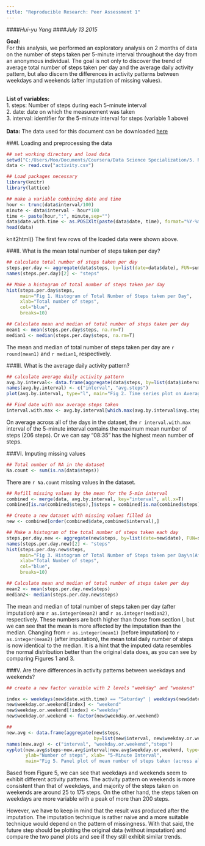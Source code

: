 ```yaml
---
title: "Reproducible Research: Peer Assessment 1"
---
```

####*Hui-yu Yang*
####*July 13 2015*

**Goal:** <br>
For this analysis, we performed an exploratory analysis on 2 months of data on the number of steps taken per 5-minute interval throughout the day from an anonymous individual. The goal is not only to discover the trend of average total number of steps taken per day and the average daily activity pattern, but also discern the differences in activity patterns between weekdays and weekends (after imputation of missing values). 
<br><br>

**List of variables:** <br>
1. steps: Number of steps during each 5-minute interval <br>
2. date: date on which the measurement was taken <br>
3. interval: identifier for the 5-minute interval for steps (variable 1 above) 
<br><br>
**Data:** The data used for this document can be downloaded [here](https://d396qusza40orc.cloudfront.net/repdata%2Fdata%2Factivity.zip)

###I. Loading and preprocessing the data 

```r
## set working directory and load data
setwd("C:/Users/Moo/Documents/Coursera/Data Science Specialization/5. Reproducible Research/Assignment 1")
data <- read.csv("activity.csv")

## Load packages necessary
library(knitr)
library(lattice)

## make a variable combining date and time
hour <- trunc(data$interval/100)
minute <- data$interval - hour*100
time <- paste(hour,":", minute,sep="")
data$date.with.time <- as.POSIXlt(paste(data$date, time), format="%Y-%m-%d %H:%M")
head(data)
```
knit2html() 
The first few rows of the loaded data were shown above. 

###II. What is the mean total number of steps taken per day? 

```r
## calculate total number of steps taken per day
steps.per.day <- aggregate(data$steps, by=list(date=data$date), FUN=sum,na.rm=T)
names(steps.per.day)[2] <- "steps"

## Make a histogram of total number of steps taken per day
hist(steps.per.day$steps, 
     main="Fig 1. Histogram of Total Number of Steps taken per Day", 
     xlab="Total number of steps", 
     col="blue", 
     breaks=10)

## Calculate mean and median of total number of steps taken per day
mean1 <- mean(steps.per.day$steps, na.rm=T)
median1 <- median(steps.per.day$steps, na.rm=T)
```

The mean and median of total number of steps taken per day are `r round(mean1)` and `r median1`, respectively. 

###III. What is the average daily activity pattern?  

```r
## calculate average daily activity pattern 
avg.by.interval<- data.frame(aggregate(data$steps, by=list(data$interval), FUN=mean, na.rm=T))
names(avg.by.interval) <- c("interval", "avg.steps")
plot(avg.by.interval, type="l", main="Fig 2. Time series plot on Average number of Steps per intervals across dates", ylab= "Average number of steps", col="blue")

## Find date with max average steps taken
interval.with.max <- avg.by.interval[which.max(avg.by.interval$avg.steps),]$interval
```
On average across all of the days in the dataset, the `r interval.with.max` interval of the 5-minute interval contains the maximum mean number of steps (206 steps). Or we can say "08:35" has the highest mean number of steps. 

###VI. Imputing missing values

```r
## Total number of NA in the dataset
Na.count <- sum(is.na(data$steps))
```
There are `r Na.count` missing values in the dataset. 

```r
## Refill missing values by the mean for the 5-min interval 
combined <- merge(data, avg.by.interval, key="interval", all.x=T)
combined[is.na(combined$steps),]$steps = combined[is.na(combined$steps),]$avg.steps

## Create a new dataset with missing values filled in
new <- combined[order(combined$date,combined$interval),]

## Make a histogram of the total number of steps taken each day
steps.per.day.new <- aggregate(new$steps, by=list(date=new$date), FUN=sum)
names(steps.per.day.new)[2] <- "steps"
hist(steps.per.day.new$steps, 
     main="Fig 3. Histogram of Total Number of Steps taken per Day\n(After Imputation) ", 
     xlab="Total Number of steps", 
     col="blue", 
     breaks=10)

## Calculate mean and median of total number of steps taken per day
mean2 <- mean(steps.per.day.new$steps)
median2<- median(steps.per.day.new$steps)
```

The mean and median of total number of steps taken per day (after imputation) are `r as.integer(mean2)` and `r as.integer(median2)`, respectively. These numbers are both higher than those from section I, but we can see that the mean is more affected by the imputation than the median. Changing from `r as.integer(mean1)` (before imputation) to `r as.integer(mean2)` (after imputation), the mean total daily number of steps is now identical to the median. It is a hint that the imputed data resembles the normal distribution better than the original data does, as you can see by comparing Figures 1 and 3.  

###V. Are there differences in activity patterns between weekdays and weekends? 


```r
## create a new factor varaible with 2 levels "weekday" and "weekend"

index <- weekdays(new$date.with.time) == "Saturday" | weekdays(new$date.with.time) == "Sunday"
new$weekday.or.weekend[index] <- "weekend"
new$weekday.or.weekend[!index] <-"weekday"
new$weekday.or.weekend <- factor(new$weekday.or.weekend)

##
new.avg <- data.frame(aggregate(new$steps, 
                                by=list(new$interval, new$weekday.or.weekend), FUN=mean))
names(new.avg) <- c("interval", "weekday.or.weekend","steps")
xyplot(new.avg$steps~new.avg$interval|new.avg$weekday.or.weekend, type="l",
       ylab="Number of steps", xlab= "5-Minute Interval", 
       main="Fig 5. Panel plot of mean number of steps taken (across all dates)")
```      

Based from Figure 5, we can see that weekdays and weekends seem to exhibit different activity patterns. The activity pattern on weekends is more consistent than that of weekdays, and majority of the steps taken on weekends are around 25 to 175 steps. On the other hand, the steps taken on weekdays are more variable with a peak of more than 200 steps. <br>

However, we have to keep in mind that the result was produced after the imputation. The imputation technique is rather naive and a more suitable technique would depend on the pattern of missingness. With that said, the future step should be plotting the original data (without imputation) and compare the two panel plots and see if they still exhibit similar trends. 

